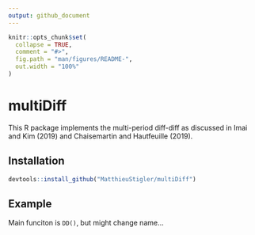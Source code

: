 ```yaml
---
output: github_document
---
```


<!-- README.md is generated from README.Rmd. Please edit that file -->

```r
knitr::opts_chunk$set(
  collapse = TRUE,
  comment = "#>",
  fig.path = "man/figures/README-",
  out.width = "100%"
)
```

# multiDiff

This R package implements the multi-period diff-diff as discussed in Imai and Kim (2019) and Chaisemartin and Hautfeuille (2019).

## Installation


``` r
devtools::install_github("MatthieuStigler/multiDiff")
```

## Example

Main funciton is `DD()`, but might change name...



